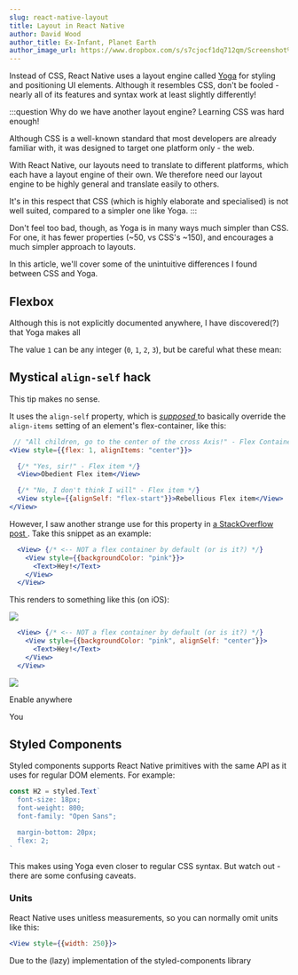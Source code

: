 ```yaml
---
slug: react-native-layout
title: Layout in React Native
author: David Wood
author_title: Ex-Infant, Planet Earth
author_image_url: https://www.dropbox.com/s/s7cjocf1dq712qm/Screenshot%202021-03-23%20at%2008.43.40.png?dl=1
---
```


Instead of CSS, React Native uses a layout engine called [Yoga](https://yogalayout.com) for styling and positioning UI elements.
Although it resembles CSS, don't be fooled - nearly all of its features and syntax work at least slightly differently!

:::question Why do we have another layout engine? Learning CSS was hard enough!

Although CSS is a well-known standard that most developers are already familiar with, it was designed to target one platform only - the web.

With React Native, our layouts need to translate to different platforms, which each have a layout engine of their own.
We therefore need our layout engine to be highly general and translate easily to others.

It's in this respect that CSS (which is highly elaborate and specialised) is not well suited, compared to a simpler one like Yoga.
:::

Don't feel too bad, though, as Yoga is in many ways much simpler than CSS.
For one, it has fewer properties (~50, vs CSS's ~150), and encourages a much simpler approach to layouts.

In this article, we'll cover some of the unintuitive differences I found between CSS and Yoga.

## Flexbox

Although this is not explicitly documented anywhere, I have discovered(?) that Yoga makes all 


The value `1` can be any integer (`0`, `1`, `2`, `3`), but be careful what these mean:

## Mystical `align-self` hack

This tip makes no sense.

It uses the `align-self` property, which is [ _supposed_ ](https://yogalayout.com/docs/align-items) to basically override the `align-items` setting of an element's flex-container, like this:

```jsx
 // "All children, go to the center of the cross Axis!" - Flex Container
<View style={{flex: 1, alignItems: "center"}}>

  {/* "Yes, sir!" - Flex item */}
  <View>Obedient Flex item</View>

  {/* "No, I don't think I will" - Flex item */}
  <View style={{alignSelf: "flex-start"}}>Rebellious Flex item</View>
</View>
```

However, I saw another strange use for this property in [ a StackOverflow post ](https://stackoverflow.com/a/65332769).
Take this snippet as an example:

```jsx
  <View> {/* <-- NOT a flex container by default (or is it?) */}
    <View style={{backgroundColor: "pink"}}> 
      <Text>Hey!</Text>
    </View>
  </View>
```

This renders to something like this (on iOS):

![](https://www.dropbox.com/s/2ve3146ixu67rjg/Screenshot%202021-03-24%20at%2009.14.29.png?dl=1)

```jsx
  <View> {/* <-- NOT a flex container by default (or is it?) */}
    <View style={{backgroundColor: "pink", alignSelf: "center"}}> 
      <Text>Hey!</Text>
    </View>
  </View>
```

![](https://www.dropbox.com/s/15ds3myeibgskgh/Screenshot%202021-03-24%20at%2009.13.44.png?dl=1)


Enable anywhere

You 

## Styled Components

Styled components supports React Native primitives with the same API as it uses for regular DOM elements.
For example:

```js
const H2 = styled.Text`
  font-size: 18px;
  font-weight: 800;
  font-family: "Open Sans";

  margin-bottom: 20px;
  flex: 2;
`
```

This makes using Yoga even closer to regular CSS syntax.
But watch out - there are some confusing caveats.

### Units

React Native uses unitless measurements, so you can normally omit units like this:

```jsx
<View style={{width: 250}}>
```

Due to the (lazy) implementation of the styled-components library

[^1]: See discussion [ here ](https://github.com/styled-components/styled-components/issues/835), [ here ](https://github.com/styled-components/styled-components/issues/835)